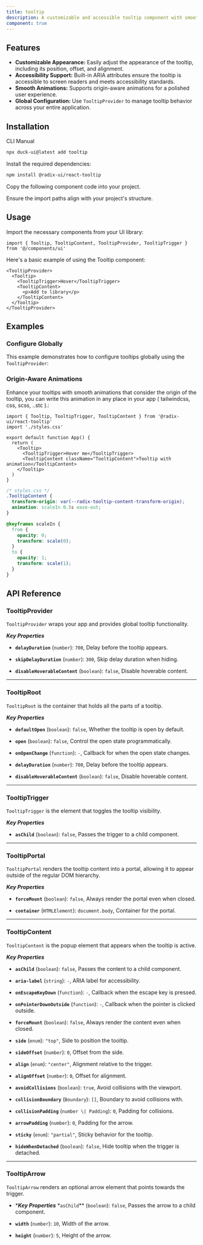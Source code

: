 ```yaml
---
title: tooltip
description: A customizable and accessible tooltip component with smooth animations and global configuration options.
component: true
---
```


<ComponentPreview
  name="tooltip-1"
  description="tooltip"
/>

## Features

- **Customizable Appearance:** Easily adjust the appearance of the tooltip, including its position, offset, and alignment.
- **Accessibility Support:** Built-in ARIA attributes ensure the tooltip is accessible to screen readers and meets accessibility standards.
- **Smooth Animations:** Supports origin-aware animations for a polished user experience.
- **Global Configuration:** Use `TooltipProvider` to manage tooltip behavior across your entire application.

## Installation

<Tabs defaultValue="cli">

<TabsList>
  <TabsTrigger value="cli">CLI</TabsTrigger>
  <TabsTrigger value="manual">Manual</TabsTrigger>
</TabsList>

<TabsContent value="cli">

```bash
npx duck-ui@latest add tooltip
```

</TabsContent>

<TabsContent value="manual">

<Steps>

<Step>Install the required dependencies:</Step>

```bash
npm install @radix-ui/react-tooltip
```

<Step>Copy the following component code into your project.</Step>

<ComponentSource name="tooltip" />

<Step>Ensure the import paths align with your project's structure.</Step>

</Steps>

</TabsContent>

</Tabs>

## Usage

Import the necessary components from your UI library:

```tsx
import { Tooltip, TooltipContent, TooltipProvider, TooltipTrigger } from '@/components/ui'
```

Here's a basic example of using the Tooltip component:

```tsx
<TooltipProvider>
  <Tooltip>
    <TooltipTrigger>Hover</TooltipTrigger>
    <TooltipContent>
      <p>Add to library</p>
    </TooltipContent>
  </Tooltip>
</TooltipProvider>
```

## Examples

### Configure Globally

This example demonstrates how to configure tooltips globally using the `TooltipProvider`:

<ComponentPreview
  name="tooltip-2"
  description="tooltip"
/>

### Origin-Aware Animations

Enhance your tooltips with smooth animations that consider the origin of the tooltip, you can write
this animation in any place in your app ( tailwindcss, css, scss, ..stc ).:

```tsx
import { Tooltip, TooltipTrigger, TooltipContent } from '@radix-ui/react-tooltip'
import './styles.css'

export default function App() {
  return (
    <Tooltip>
      <TooltipTrigger>Hover me</TooltipTrigger>
      <TooltipContent className="TooltipContent">Tooltip with animation</TooltipContent>
    </Tooltip>
  )
}
```

```css
/* styles.css */
.TooltipContent {
  transform-origin: var(--radix-tooltip-content-transform-origin);
  animation: scaleIn 0.5s ease-out;
}

@keyframes scaleIn {
  from {
    opacity: 0;
    transform: scale(0);
  }
  to {
    opacity: 1;
    transform: scale(1);
  }
}
```

## API Reference

### TooltipProvider

`TooltipProvider` wraps your app and provides global tooltip functionality.

**_Key Properties_**

- **`delayDuration`** (`number`): `700`, Delay before the tooltip appears.

- **`skipDelayDuration`** (`number`): `300`, Skip delay duration when hiding.

- **`disableHoverableContent`** (`boolean`): `false`, Disable hoverable content.

---

### TooltipRoot

`TooltipRoot` is the container that holds all the parts of a tooltip.

**_Key Properties_**

- **`defaultOpen`** (`boolean`): `false`, Whether the tooltip is open by default.

- **`open`** (`boolean`): `false`, Control the open state programmatically.

- **`onOpenChange`** (`function`): `-`, Callback for when the open state changes.

- **`delayDuration`** (`number`): `700`, Delay before the tooltip appears.

- **`disableHoverableContent`** (`boolean`): `false`, Disable hoverable content.

---

### TooltipTrigger

`TooltipTrigger` is the element that toggles the tooltip visibility.

**_Key Properties_**

- **`asChild`** (`boolean`): `false`, Passes the trigger to a child component.

---

### TooltipPortal

`TooltipPortal` renders the tooltip content into a portal, allowing it to appear outside of the regular DOM hierarchy.

**_Key Properties_**

- **`forceMount`** (`boolean`): `false`, Always render the portal even when closed.

- **`container`** (`HTMLElement`): `document.body`, Container for the portal.

---

### TooltipContent

`TooltipContent` is the popup element that appears when the tooltip is active.

**_Key Properties_**

- **`asChild`** (`boolean`): `false`, Passes the content to a child component.

- **`aria-label`** (`string`): `-`, ARIA label for accessibility.

- **`onEscapeKeyDown`** (`function`): `-`, Callback when the escape key is pressed.

- **`onPointerDownOutside`** (`function`): `-`, Callback when the pointer is clicked outside.

- **`forceMount`** (`boolean`): `false`, Always render the content even when closed.

- **`side`** (`enum`): `"top"`, Side to position the tooltip.

- **`sideOffset`** (`number`): `0`, Offset from the side.

- **`align`** (`enum`): `"center"`, Alignment relative to the trigger.

- **`alignOffset`** (`number`): `0`, Offset for alignment.

- **`avoidCollisions`** (`boolean`): `true`, Avoid collisions with the viewport.

- **`collisionBoundary`** (`Boundary`): `[]`, Boundary to avoid collisions with.

- **`collisionPadding`** (`number \| Padding`): `0`, Padding for collisions.

- **`arrowPadding`** (`number`): `0`, Padding for the arrow.

- **`sticky`** (`enum`): `"partial"`, Sticky behavior for the tooltip.

- **`hideWhenDetached`** (`boolean`): `false`, Hide tooltip when the trigger is detached.

---

### TooltipArrow

`TooltipArrow` renders an optional arrow element that points towards the trigger.

- \***_Key Properties_** \*`asChild`\*\* (`boolean`): `false`, Passes the arrow to a child component.

- **`width`** (`number`): `10`, Width of the arrow.

- **`height`** (`number`): `5`, Height of the arrow.
